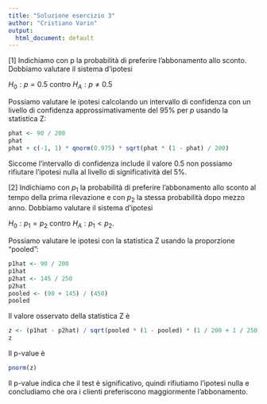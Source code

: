 ```yaml
---
title: "Soluzione esercizio 3"
author: "Cristiano Varin"
output:
  html_document: default
---
```


[1] Indichiamo con p la probabilità di preferire l'abbonamento allo sconto. Dobbiamo valutare il sistema d'ipotesi

$H_0: p = 0.5$ contro $H_A: p \neq 0.5$

Possiamo valutare le ipotesi calcolando un intervallo di confidenza con un livello di confidenza approssimativamente del 95\% per $p$ usando la statistica Z:

```r
phat <- 90 / 200
phat
phat + c(-1, 1) * qnorm(0.975) * sqrt(phat * (1 - phat) / 200)
```

Siccome l'intervallo di confidenza include il valore 0.5 non possiamo rifiutare l'ipotesi nulla al livello di significatività del 5\%.

[2] Indichiamo con $p_1$ la probabilità di preferire l'abbonamento allo sconto al tempo della prima rilevazione e con $p_2$ la stessa probabilità dopo mezzo anno. Dobbiamo valutare il sistema d'ipotesi

$H_0: p_1= p_2$ contro $H_A: p_1 < p_2$.

Possiamo valutare le ipotesi con la statistica Z usando la proporzione "pooled":
```r
p1hat <- 90 / 200
p1hat
p2hat <- 145 / 250
p2hat
pooled <- (90 + 145) / (450)
pooled
```

Il valore osservato della statistica Z è

```r
z <- (p1hat - p2hat) / sqrt(pooled * (1 - pooled) * (1 / 200 + 1 / 250)) 
z
```

Il p-value è 
```r
pnorm(z)
```
Il p-value indica che il test è significativo, quindi rifiutiamo l'ipotesi nulla e concludiamo che ora i clienti preferiscono maggiormente l'abbonamento.

 